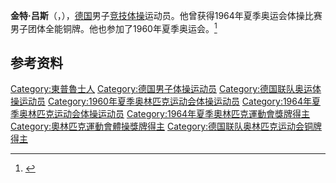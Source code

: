 {{NoteTA|G1=Sports}}
'''金特·吕斯'''（{{lang-de|Günter Lyhs}}，{{bd|1934年|4月20日||}}），[[德国|德国]]男子[[竞技体操|竞技体操]]运动员。他曾获得1964年夏季奥运会体操比赛男子团体全能铜牌。他也参加了1960年夏季奥运会。<ref>{{Cite web|title=Günter LYHS|url=https://www.olympic.org/gunter-lyhs|accessdate=2021-03-27|work=International Olympic Committee}}</ref>

== 参考资料 ==
{{reflist}}

{{Authority control}}
{{DEFAULTSORT:Lyhs, Günter}}
[[Category:東普魯士人|Category:東普魯士人]]
[[Category:德国男子体操运动员|Category:德国男子体操运动员]]
[[Category:德国联队奥运体操运动员|Category:德国联队奥运体操运动员]]
[[Category:1960年夏季奥林匹克运动会体操运动员|Category:1960年夏季奥林匹克运动会体操运动员]]
[[Category:1964年夏季奥林匹克运动会体操运动员|Category:1964年夏季奥林匹克运动会体操运动员]]
[[Category:1964年夏季奧林匹克運動會獎牌得主|Category:1964年夏季奧林匹克運動會獎牌得主]]
[[Category:奧林匹克運動會體操獎牌得主|Category:奧林匹克運動會體操獎牌得主]]
[[Category:德国联队奥林匹克运动会铜牌得主|Category:德国联队奥林匹克运动会铜牌得主]]